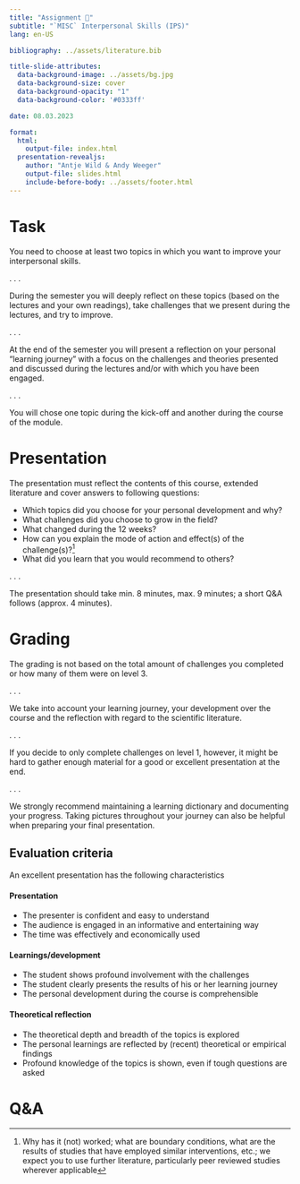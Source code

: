 ```yaml
---
title: "Assignment 📑"  
subtitle: "`MISC` Interpersonal Skills (IPS)"
lang: en-US

bibliography: ../assets/literature.bib

title-slide-attributes:
  data-background-image: ../assets/bg.jpg
  data-background-size: cover
  data-background-opacity: "1"
  data-background-color: '#0333ff'

date: 08.03.2023

format: 
  html:
    output-file: index.html
  presentation-revealjs:
    author: "Antje Wild & Andy Weeger"
    output-file: slides.html
    include-before-body: ../assets/footer.html
---
```



# Task

You need to choose at least two topics in which you want to improve your interpersonal skills.

. . .

During the semester you will deeply reflect on these topics (based on the lectures and your own readings), take challenges that we present during the lectures, and try to improve.

. . .

At the end of the semester you will present a reflection on your personal “learning journey” with a focus on the challenges and theories presented and discussed during the lectures and/or with which you have been engaged.

. . .

You will chose one topic during the kick-off and another during the course of the module.

# Presentation

The presentation must reflect the contents of this course, extended literature and cover answers to following questions:

:::{.incremental}
-	Which topics did you choose for your personal development and why?
-	What challenges did you choose to grow in the field?
-	What changed during the 12 weeks?
-	How can you explain the mode of action and effect(s) of the challenge(s)?[^1]
-	What did you learn that you would recommend to others?
:::

[^1]: Why has it (not) worked; what are boundary conditions, what are the results of studies that have employed similar interventions, etc.; we expect you to use further literature, particularly peer reviewed studies wherever applicable

 . . .

The presentation should take min. 8 minutes, max. 9 minutes; a short Q&A follows (approx. 4 minutes).

# Grading

The grading is not based on the total amount of challenges you completed or how many of them were on level 3. 

. . .

We take into account your learning journey, your development over the course and the reflection with regard to the scientific literature.

. . .

If you decide to only complete challenges on level 1, however, it might be hard to gather enough material for a good or excellent presentation at the end. 

. . .

We strongly recommend maintaining a learning dictionary and documenting your progress. Taking pictures throughout your journey can also be helpful when preparing your final presentation. 

## Evaluation criteria

An excellent presentation has the following characteristics

#### Presentation

- The presenter is confident and easy to understand
- The audience is engaged in an informative and entertaining way
- The time was effectively and economically used

#### Learnings/development

- The student shows profound involvement with the challenges
- The student clearly presents the results of his or her learning journey
- The personal development during the course is comprehensible

#### Theoretical reflection

- The theoretical depth and breadth of the topics is explored
- The personal learnings are reflected by (recent) theoretical or empirical findings
- Profound knowledge of the topics is shown, even if tough questions are asked

# Q&A {.html-hidden .unlisted .vertical-center  background-color="#0333ff" background-image="../assets/images/bg.jpg"}